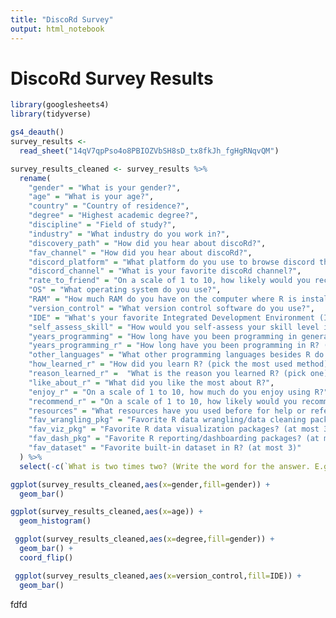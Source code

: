 ```yaml
---
title: "DiscoRd Survey"
output: html_notebook
---
```


# DiscoRd Survey Results

```r
library(googlesheets4)
library(tidyverse)

gs4_deauth()
survey_results <-
  read_sheet("14qV7qpPso4o8PBIOZVbSH8sD_tx8fkJh_fgHgRNqvQM")

survey_results_cleaned <- survey_results %>%
  rename(
    "gender" = "What is your gender?",
    "age" = "What is your age?",
    "country" = "Country of residence?",
    "degree" = "Highest academic degree?",
    "discipline" = "Field of study?",
    "industry" = "What industry do you work in?",
    "discovery_path" = "How did you hear about discoRd?",
    "fav_channel" = "How did you hear about discoRd?",
    "discord_platform" = "What platform do you use to browse discord the most?",
    "discord_channel" = "What is your favorite discoRd channel?",
    "rate_to_friend" = "On a scale of 1 to 10, how likely would you recommend discoRd server to a friend?",
    "OS" = "What operating system do you use?",
    "RAM" = "How much RAM do you have on the computer where R is installed (in GB)?",
    "version_control" = "What version control software do you use?",
    "IDE" = "What's your favorite Integrated Development Environment (IDE)/text editor to program in R",
    "self_assess_skill" = "How would you self-assess your skill level in R?",
    "years_programming" = "How long have you been programming in general? (in years)",
    "years_programming_r" = "How long have you been programming in R? (in years)",
    "other_languages" = "What other programming languages besides R do you use?",
    "how_learned_r" = "How did you learn R? (pick the most used method)",
    "reason_learned_r" =  "What is the reason you learned R? (pick one)",
    "like_about_r" = "What did you like the most about R?",
    "enjoy_r" = "On a scale of 1 to 10, how much do you enjoy using R?",
    "recommend_r" = "On a scale of 1 to 10, how likely would you recommend R to someone new to programming?",
    "resources" = "What resources have you used before for help or reference?",
    "fav_wrangling_pkg" = "Favorite R data wrangling/data cleaning package? (at most 3)",
    "fav_viz_pkg" = "Favorite R data visualization packages? (at most 3)",
    "fav_dash_pkg" = "Favorite R reporting/dashboarding packages? (at most 3)",
    "fav_dataset" = "Favorite built-in dataset in R? (at most 3)"
  ) %>%
  select(-c(`What is two times two? (Write the word for the answer. E.g. \"six\" is the answer for two times three)`,`Future survey question 1`,`Future survey question 2`,`Future survey question 3`,`Future survey question 4`,`Future survey question 5`))
```

```r
ggplot(survey_results_cleaned,aes(x=gender,fill=gender)) +
  geom_bar()
```

```r
ggplot(survey_results_cleaned,aes(x=age)) +
  geom_histogram()
```

```r
 ggplot(survey_results_cleaned,aes(x=degree,fill=gender)) +
  geom_bar() +
  coord_flip()
```
```r
 ggplot(survey_results_cleaned,aes(x=version_control,fill=IDE)) +
  geom_bar() 
```

fdfd